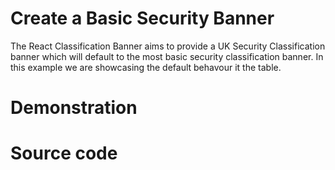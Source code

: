 

<Meta name='Descriptor Examples' of={BannerDescriptorStories} />

# Create a Basic Security Banner

The React Classification Banner aims to provide a UK Security Classification banner which will default to the most basic security classification banner. In this example we are showcasing the default behavour it the table.
# Demonstration

<Canvas of={BannerDescriptorStories.OFFICIAL_DESCRIPTORS} />

# Source code

```ts
const BasicExampleComponent: FC<SecurityBannerProps[]> = ({records}) => {

  // Generates a default instance of the banner
  return (<SecurityBanner  records: {records} />);
};
```
